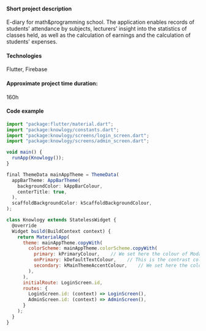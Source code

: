 
#### Short project description
E-diary for math&programming school. The application enables records of students' attendance by subjects, lecturers' insight into the statistics of classes held, as well as the calculation of earnings and the calculation of students' expenses.
#### Technologies
Flutter, Firebase


#### Approximate project time duration:
160h


#### Code example
```jsx
import "package:flutter/material.dart";
import "package:knowlogy/constants.dart";
import "package:knowlogy/screens/login_screen.dart";
import "package:knowlogy/screens/admin_screen.dart";

void main() {
  runApp(Knowlogy());
}

final ThemeData mainAppTheme = ThemeData(
  appBarTheme: AppBarTheme(
    backgroundColor: kAppBarColour,
    centerTitle: true,
  ),
  scaffoldBackgroundColor: kScaffoldBackgroundColour,
);

class Knowlogy extends StatelessWidget {
  @override
  Widget build(BuildContext context) {
    return MaterialApp(
      theme: mainAppTheme.copyWith(
        colorScheme: mainAppTheme.colorScheme.copyWith(
          primary: kPrimaryColour,    // We set here the colour of ModalProgressHUD spinner
          onPrimary: kDefaultTextColour,    // This is the contrast colour to primary colour
          secondary: kMainThemeAccentColour,    // We set here the colour of FAB
        ),
      ),
      initialRoute: LoginScreen.id,
      routes: {
        LoginScreen.id: (context) => LoginScreen(),
        AdminScreen.id: (context) => AdminScreen(),
      }
    );
  }
}

```
